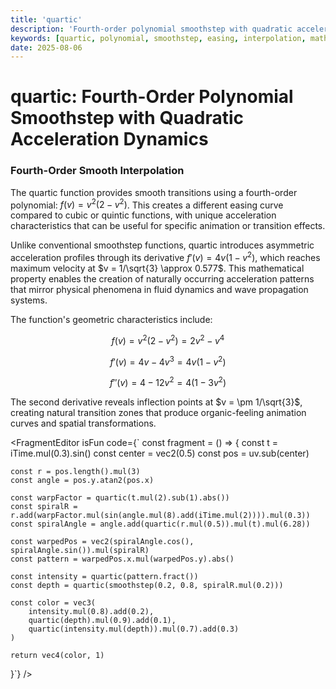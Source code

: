 ```yaml
---
title: 'quartic'
description: 'Fourth-order polynomial smoothstep with quadratic acceleration dynamics'
keywords: [quartic, polynomial, smoothstep, easing, interpolation, mathematical curves]
date: 2025-08-06
---
```



# quartic: Fourth-Order Polynomial Smoothstep with Quadratic Acceleration Dynamics

### Fourth-Order Smooth Interpolation

The quartic function provides smooth transitions using a fourth-order polynomial: $f(v) = v^2(2-v^2)$. This creates a different easing curve compared to cubic or quintic functions, with unique acceleration characteristics that can be useful for specific animation or transition effects.

Unlike conventional smoothstep functions, quartic introduces asymmetric acceleration profiles through its derivative $f'(v) = 4v(1-v^2)$, which reaches maximum velocity at $v = 1/\sqrt{3} \approx 0.577$. This mathematical property enables the creation of naturally occurring acceleration patterns that mirror physical phenomena in fluid dynamics and wave propagation systems.

The function's geometric characteristics include:

$$f(v) = v^2(2-v^2) = 2v^2 - v^4$$

$$f'(v) = 4v - 4v^3 = 4v(1-v^2)$$

$$f''(v) = 4 - 12v^2 = 4(1-3v^2)$$

The second derivative reveals inflection points at $v = \pm 1/\sqrt{3}$, creating natural transition zones that produce organic-feeling animation curves and spatial transformations.

<FragmentEditor
        isFun
        code={`
const fragment = () => {
	const t = iTime.mul(0.3).sin()
	const center = vec2(0.5)
	const pos = uv.sub(center)
	
	const r = pos.length().mul(3)
	const angle = pos.y.atan2(pos.x)
	
	const warpFactor = quartic(t.mul(2).sub(1).abs())
	const spiralR = r.add(warpFactor.mul(sin(angle.mul(8).add(iTime.mul(2)))).mul(0.3))
	const spiralAngle = angle.add(quartic(r.mul(0.5)).mul(t).mul(6.28))
	
	const warpedPos = vec2(spiralAngle.cos(), spiralAngle.sin()).mul(spiralR)
	const pattern = warpedPos.x.mul(warpedPos.y).abs()
	
	const intensity = quartic(pattern.fract())
	const depth = quartic(smoothstep(0.2, 0.8, spiralR.mul(0.2)))
	
	const color = vec3(
		intensity.mul(0.8).add(0.2),
		quartic(depth).mul(0.9).add(0.1),
		quartic(intensity.mul(depth)).mul(0.7).add(0.3)
	)
	
	return vec4(color, 1)
}`}
/>
